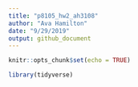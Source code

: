 ```yaml
---
title: "p8105_hw2_ah3108"
author: "Ava Hamilton"
date: "9/29/2019"
output: github_document
---
```


```r
knitr::opts_chunk$set(echo = TRUE)

library(tidyverse)

```

